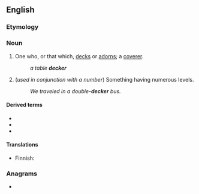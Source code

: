 {{also|Decker}}
==English==
{{wikipedia}}

===Etymology===
{{suffix|en|deck|er}}

===Noun===
{{en-noun}}

# One who, or that which, [[deck]]s or [[adorn]]s; a [[coverer]].
#: ''a table '''decker'''''
# (''used in conjunction with a number'') Something having numerous levels.
#: ''We traveled in a double-'''decker''' bus.''

====Derived terms====
* {{l|en|double-decker}}
* {{l|en|single-decker}}
* {{l|en|three-decker}}

====Translations====
{{trans-top|Something having numerous levels}}
* Finnish: {{t|fi|-kerroksinen}}
{{trans-mid}}
{{trans-bottom}}

===Anagrams===
* {{anagrams|en|Dereck|recked|redeck}}